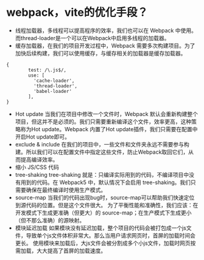 # webpack，vite的优化手段？
* 线程加载器，多线程可以提高程序的效率，我们也可以在 Webpack 中使用。而thread-loader是一个可以在Webpack中启用多线程的加载器。
* 缓存加载器，在我们的项目开发过程中，Webpack 需要多次构建项目。为了加快后续构建，我们可以使用缓存，与缓存相关的加载器是缓存加载器。
```
{
        test: /\.js$/,
        use: [
          'cache-loader',
          'thread-loader',
          'babel-loader'
        ],
}
```
* Hot update 当我们在项目中修改一个文件时，Webpack 默认会重新构建整个项目，但这并不是必须的。我们只需要重新编译这个文件，效率更高，这种策略称为Hot update。Webpack 内置了Hot update插件，我们只需要在配置中开启Hot update即可。
* exclude & include 在我们的项目中，一些文件和文件夹永远不需要参与构建。所以我们可以在配置文件中指定这些文件，防止Webpack取回它们，从而提高编译效率。
* 缩小 JS/CSS 代码
* tree-shaking tree-shaking 就是：只编译实际用到的代码，不编译项目中没有用到的代码。在 Webpack5 中，默认情况下会启用 tree-shaking。我们只需要确保在最终编译时使用生产模式。
* source-map 当我们的代码出现bug时，source-map可以帮助我们快速定位到源代码的位置。但是这个文件很大。
为了平衡性能和准确性，我们应该：在开发模式下生成更准确（但更大）的 source-map；在生产模式下生成更小（但不那么准确）的源映射。
* 模块延迟加载 如果模块没有延迟加载，整个项目的代码会被打包成一个js文件，导致单个js文件体积非常大。那么当用户请求网页时，首屏的加载时间会更长。
使用模块来加载后，大js文件会被分割成多个小js文件，加载时网页按需加载，大大提高了首屏的加载速度。
